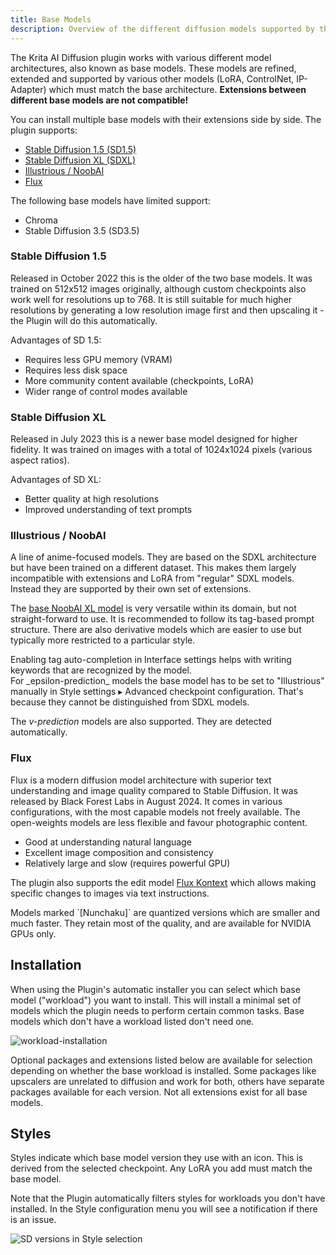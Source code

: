 ```yaml
---
title: Base Models
description: Overview of the different diffusion models supported by the plugin
---
```



The Krita AI Diffusion plugin works with various different model architectures,
also known as base models. These models are refined, extended and supported by
various other models (LoRA, ControlNet, IP-Adapter) which must match the base
architecture. **Extensions between different base models are not compatible!**

You can install multiple base models with their extensions side by side.
The plugin supports:
* [Stable Diffusion 1.5 (SD1.5)](#stable-diffusion-1.5)
* [Stable Diffusion XL (SDXL)](#stable-diffusion-xl)
* [Illustrious / NoobAI](#illustrious--noobai)
* [Flux](#flux)

The following base models have limited support:
* <ExternalLink href="https://github.com/Acly/krita-ai-diffusion/discussions/1176">Chroma</ExternalLink>
* <ExternalLink href="https://github.com/Acly/krita-ai-diffusion/discussions/1328">Stable Diffusion 3.5 (SD3.5)</ExternalLink>

### Stable Diffusion 1.5

Released in October 2022 this is the older of the two base models. It was
trained on 512x512 images originally, although custom checkpoints also work well
for resolutions up to 768. It is still suitable for much higher resolutions by
generating a low resolution image first and then upscaling it - the Plugin will
do this automatically.

Advantages of SD 1.5:
* Requires less GPU memory (VRAM)
* Requires less disk space
* More community content available (checkpoints, LoRA)
* Wider range of control modes available

### Stable Diffusion XL

Released in July 2023 this is a newer base model designed for higher fidelity.
It was trained on images with a total of 1024x1024 pixels (various aspect
ratios).

Advantages of SD XL:
* Better quality at high resolutions
* Improved understanding of text prompts

### Illustrious / NoobAI

A line of anime-focused models. They are based on the SDXL
architecture but have been trained on a different dataset. This makes them
largely incompatible with extensions and LoRA from "regular" SDXL models.
Instead they are supported by their own set of extensions.

The [base NoobAI XL model](https://civitai.com/models/833294/noobai-xl-nai-xl)
is very versatile within its domain, but not straight-forward to use. It is
recommended to follow its tag-based prompt structure. There are also derivative
models which are easier to use but typically more restricted to a particular style.

<Aside type="tip">
Enabling tag auto-completion in Interface settings helps with writing keywords
that are recognized by the model.
</Aside>
<Aside type="caution">
For _epsilon-prediction_ models the base model has to be set to "Illustrious" manually
in Style settings ▸ Advanced checkpoint configuration. That's because they cannot be
distinguished from SDXL models.

The _v-prediction_ models are also supported. They are detected automatically.
</Aside>

### Flux

Flux is a modern diffusion model architecture with superior text understanding
and image quality compared to Stable Diffusion. It was released by Black Forest
Labs in August 2024. It comes in various configurations, with the most capable
models not freely available. The open-weights models are less flexible and
favour photographic content.

* Good at understanding natural language
* Excellent image composition and consistency
* Relatively large and slow (requires powerful GPU)

The plugin also supports the edit model [Flux Kontext](https://bfl.ai/models/flux-kontext)
which allows making specific changes to images via text instructions.

<Aside type="tip">
Models marked `[Nunchaku]` are quantized versions which are smaller and
much faster. They retain most of the quality, and are available
for NVIDIA GPUs only.
</Aside>

## Installation

When using the Plugin's automatic installer you can select which base model
("workload") you want to install. This will install a minimal set of models
which the plugin needs to perform certain common tasks. Base models which
don't have a workload listed don't need one.

![workload-installation](../../assets/base-models/installation-workloads.png)

Optional packages and extensions listed below are available for selection
depending on whether the base workload is installed. Some packages like
upscalers are unrelated to diffusion and work for both, others have separate
packages available for each version. Not all extensions exist for all base models.

## Styles

Styles indicate which base model version they use with an icon. This is derived
from the selected checkpoint. Any LoRA you add must match the base model.

Note that the Plugin automatically filters styles for workloads you don't have
installed. In the Style configuration menu you will see a notification if there
is an issue.

![SD versions in Style selection](../../assets/base-models/styles.png)
